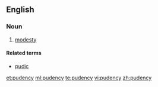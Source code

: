 ==English==

===Noun===
{{en-noun|-}}

#{{obsolete}} [[modesty]]

====Related terms====
*[[pudic]]

[[et:pudency]]
[[ml:pudency]]
[[te:pudency]]
[[vi:pudency]]
[[zh:pudency]]